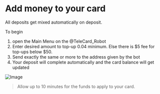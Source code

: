 # Add money to your card

All deposits get mixed automatically on deposit. 

To begin 
1. open the Main Menu on the @TeleCard_Robot
2. Enter desired amount to top-up 0.04 minimum. Else there is $5 fee for top-ups below $50.
3. Send exactly the same or more to the address given by the bot
4. Your deposit will complete automatically and the card balance will get updated

![Image](https://files-hosdt.vercel.app/topup.png)



> Allow up to 10 minutes for the funds to apply to your card.


